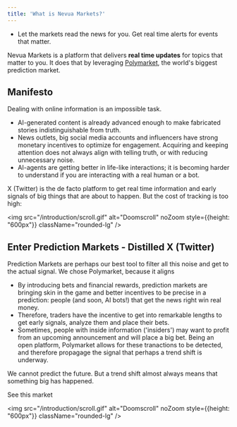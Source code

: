 ```yaml
---
title: 'What is Nevua Markets?'
---
```


- Let the markets read the news for you. Get real time alerts for events that matter.

Nevua Markets is a platform that delivers **real time updates** for topics that matter to you. It does that by leveraging [Polymarket](https://polymarket.com), the world's biggest prediction market.

## Manifesto

Dealing with online information is an impossible task.

- AI-generated content is already advanced enough to make fabricated stories indistinguishable from truth.
- News outlets, big social media accounts and influencers have strong monetary incentives to optimize for engagement. Acquiring and keeping attention does not always align with telling truth, or with reducing unnecessary noise.
- AI-agents are getting better in life-like interactions; it is becoming harder to understand if you are interacting with a real human or a bot.

X (Twitter) is the de facto platform to get real time information and early signals of big things that are about to happen. But the cost of tracking is too high:

<img
    src="/introduction/scroll.gif" 
    alt="Doomscroll" 
    noZoom 
    style={{height: "600px"}} 
    className="rounded-lg" 
/>

## Enter Prediction Markets - Distilled X (Twitter)

Prediction Markets are perhaps our best tool to filter all this noise and get to the actual signal. We chose Polymarket, because it aligns

- By introducing bets and financial rewards, prediction markets are bringing skin in the game and better incentives to be precise in a prediction: people (and soon, AI bots!) that get the news right win real money.
- Therefore, traders have the incentive to get into remarkable lengths to get early signals, analyze them and place their bets.
- Sometimes, people with inside information ('insiders') may want to profit from an upcoming announcement and will place a big bet. Being an open platform, Polymarket allows for these tranactions to be detected, and therefore propagage the signal that perhaps a trend shift is underway.


We cannot predict the future. But a trend shift almost always means that something big has happened.

See this market

<img
    src="/introduction/scroll.gif" 
    alt="Doomscroll" 
    noZoom 
    style={{height: "600px"}} 
    className="rounded-lg" 
/>